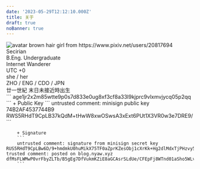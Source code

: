 ```yaml
---
date: '2023-05-29T12:12:10.000Z'
title: 关于
draft: true
noBanner: true
---
```



<div class="md:flex bg-sprout-50 rounded-xl p-4 my-4 md:px-14 justify-left outline-1 outline-dashed outline-sprout-200">
  <img
    class="w-28 h-28 md:w-48 md:h-48 md:rounded-xl rounded-full mx-auto"
    src="https://s3.nyaw.xyz/misskey//d31646f0-8698-4bbb-98fd-84fbc9fd4b96.webp"
    alt="avatar brown hair girl from https://www.pixiv.net/users/20817694"
		onclick="window.open('https://www.pixiv.net/artworks/105555846', '_blank')"
	/>
	<div class="md:p-8 text-center md:text-left grow not-prose flex flex-col leading-snug mx-10">
    <div class="font-medium mb-4 grow">
      <div class="text-stone-500 text-2xl font-bold">
        <Reveal>Secirian</Reveal>
      </div>
      <div class="text-zinc-500 mt-1.5">
        B.Eng. Undergraduate
      </div>
      <div class="text-zinc-500">
        Internet Wanderer
      </div>
    </div>
    <div class="mw-auto font-medium text-[13px]">
      <div class="text-zinc-500">
			  UTC +0
      </div>
      <div class="text-zinc-500">
			  she / her
      </div>
      <div class="text-zinc-500">
			  ZHO / ENG / CDO / JPN
      </div>
			<div class="text-zinc-400 not-prose">
			  廿一世紀 末日未接近時出生
      </div>
    </div>
  </div>
</div>

<div class="flex flex-col grid grid-cols-2 grid-rows-2 md:grid-cols-4 md:grid-rows-1 gap-3 mt-8">
	<QuickLinks
		title="Matrix"
		href="https://matrix.to/#/@sec:nyaw.xyz"
	/>
	<QuickLinks
		title="Mail"
		href="mailto:i@nyaw.xyz"
	/>
	<QuickLinks
		title="Telegram"
		href="https://t.me/Secpm_bot"
	/>
	<QuickLinks
		title="Misskey"
		href="https://nyaw.xyz/@lyo"
	/>
</div>

<Provider>
  <PostScroll>
  <Collapse title="AGE" comment="Encryption" >
  	```
      age1jr2x2m85wtte9p0s7d833e0ug8xf3cf8a33l9kjprc9vlxmvjycq05p2qq
  	```
  </Collapse>
  
  <Collapse title="MINISIGN" comment="Authentication">
		+ Public Key
  	```
  	untrusted comment: minisign public key 74B2AF4537744B9
    RWS5RHdT9CpLB37kQdM+tHwW8xwOSwsA3xExt6PUt1X3VR0w3e7DRE9/
  	```

		+ Signature
		```
		untrusted comment: signature from minisign secret key
    RUS5RHdT9CpLBw6D/9+hmdmkU0huMikX75TF0aZprKZesObj1cXrKk+Hg2dlMdxTjPHzvy5stiQmZ1qHKtQSo18EfIYLCOtkwgo=
    trusted comment: posted on blog.nyaw.xyz
    dfMsFLWMwP0vrFbyZLTb/B5gEg7DfVukmKZiE8aGCAsrSLdUe/CFEpFj8WTnd01aSho5WLvQYNaNYb8FfUTJCQ==
		```
  </Collapse>
  </PostScroll>
</Provider>
